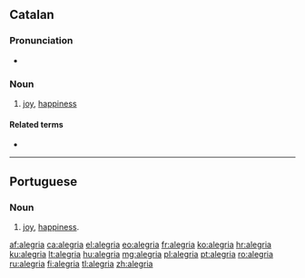 {{also|alegría}}
==Catalan==

===Pronunciation===
* {{rhymes|iə|lang=ca}}

===Noun===
{{ca-noun|f|alegries}}

# {{usually|uncountable|lang=ca}} [[joy]], [[happiness]]

====Related terms====
* {{l|ca|alegrar}}

----

==Portuguese==

===Noun===
{{pt-noun|f}}

# [[joy]], [[happiness]].

[[af:alegria]]
[[ca:alegria]]
[[el:alegria]]
[[eo:alegria]]
[[fr:alegria]]
[[ko:alegria]]
[[hr:alegria]]
[[ku:alegria]]
[[lt:alegria]]
[[hu:alegria]]
[[mg:alegria]]
[[pl:alegria]]
[[pt:alegria]]
[[ro:alegria]]
[[ru:alegria]]
[[fi:alegria]]
[[tl:alegria]]
[[zh:alegria]]